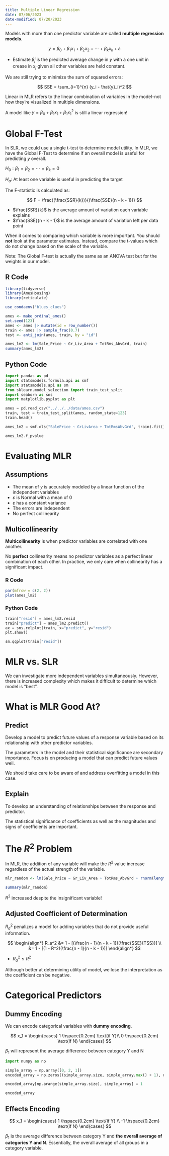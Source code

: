 ```yaml
---
title: Multiple Linear Regression
date: 07/06/2023
date-modified: 07/20/2023
---
```


Models with more than one predictor variable are called **multiple regression models**.

$$
y = \beta_0 + \beta_1x_1 + \beta_2x_2 + \cdots + \beta_kx_k + \varepsilon
$$

-   Estimate $\hat{\beta}_j$ is the predicted average change in $y$ with a one unit in crease in $x_j$ given all other variables are held constant.

We are still trying to minimize the sum of squared errors:

$$
SSE = \sum_{i=1}^{n} (y_i - \hat{y}_i)^2
$$

Linear in MLR refers to the linear combination of variables in the model--not how they're visualized in multiple dimensions.

A model like $y = \beta_0 + \beta_1x_1 + \beta_1x_1^2$ is still a linear regression!

# Global F-Test

In SLR, we could use a single t-test to determine model utility. In MLR, we have the Global F-Test to determine if an overall model is useful for predicting $y$ overall.

::: text-center
$H_0: \beta_1 = \beta_2 = \cdots = \beta_k = 0$

$H_a:$ At least one variable is useful in predicting the target
:::

The F-statistic is calculated as:

$$
F = \frac{(\frac{SSR}{k})}{(\frac{SSE}{n - k - 1})}
$$

-   $\frac{SSR}{k}$ is the average amount of variation each variable explains
-   $\frac{SSE}{n - k - 1}$ is the average amount of variation left per data point

When it comes to comparing which variable is more important. You should **not** look at the parameter estimates. Instead, compare the t-values which do not change based on the scale of the variable.

Note: The Global F-test is actually the same as an ANOVA test but for the weights in our model.

## R Code

```r
library(tidyverse)
library(AmesHousing)
library(reticulate)

use_condaenv("blues_clues")

ames <- make_ordinal_ames()
set.seed(123)
ames <- ames |> mutate(id = row_number())
train <- ames |> sample_frac(0.7)
test <- anti_join(ames, train, by = "id")

ames_lm2 <- lm(Sale_Price ~ Gr_Liv_Area + TotRms_AbvGrd, train)
summary(ames_lm2)
```

## Python Code

```python
import pandas as pd
import statsmodels.formula.api as smf
import statsmodels.api as sm
from sklearn.model_selection import train_test_split
import seaborn as sns
import matplotlib.pyplot as plt

ames = pd.read_csv("../../../data/ames.csv")
train, test = train_test_split(ames, random_state=123)
train.head()
```

```python
ames_lm2 = smf.ols("SalePrice ~ GrLivArea + TotRmsAbvGrd", train).fit()

ames_lm2.f_pvalue
```

# Evaluating MLR

## Assumptions

-   The mean of $y$ is accurately modeled by a linear function of the independent variables
-   $\varepsilon$ is Normal with a mean of 0
-   $\varepsilon$ has a constant variance
-   The errors are independent
-   No perfect collinearity

## Multicollinearity

**Multicollinearity** is when predictor variables are correlated with one another.

No **perfect** collinearity means no predictor variables as a perfect linear combination of each other. In practice, we only care when collinearity has a significant impact.

### R Code

```r
par(mfrow = c(2, 2))
plot(ames_lm2)
```

### Python Code

```python
train["resid"] = ames_lm2.resid
train["predict"] = ames_lm2.predict()
ax = sns.relplot(train, x="predict", y="resid")
plt.show()
```

```python
sm.qqplot(train["resid"])
```

# MLR vs. SLR

We can investigate more independent variables simultaneously. However, there is increased complexity which makes it difficult to determine which model is "best".

# What is MLR Good At?

## Predict

Develop a model to predict future values of a response variable based on its relationship with other predictor variables.

The parameters in the model and their statistical significance are secondary importance. Focus is on producing a model that can predict future values well.

We should take care to be aware of and address overfitting a model in this case.

## Explain

To develop an understanding of relationships between the response and predictor.

The statistical significance of coefficients as well as the magnitudes and signs of coefficients are important.

# The $R^2$ Problem

In MLR, the addition of any variable will make the $R^2$ value increase regardless of the actual strength of the variable.

```r
mlr_random <- lm(Sale_Price ~ Gr_Liv_Area + TotRms_AbvGrd + rnorm(length(Sale_Price), 0, 1), train)

summary(mlr_random)
```

$R^2$ increased despite the insignificant variable!

## Adjusted Coefficient of Determination

$R_a^2$ penalizes a model for adding variables that do not provide useful information.

$$
\begin{align*}
R_a^2 &= 1 - [(\frac{n - 1}{n - k - 1})(\frac{SSE}{TSS})] \\
&= 1 - [(1 - R^2)(\frac{n - 1}{n - k - 1})]
\end{align*}
$$

-   $R_a^2 \leq R^2$

Although better at determining utility of model, we lose the interpretation as the coefficient can be negative.

# Categorical Predictors

## Dummy Encoding

We can encode categorical variables with **dummy encoding**.

$$
x_1 = 
\begin{cases}
1 \hspace{0.2cm} \text{if Y}\\
0 \hspace{0.2cm} \text{if N}
\end{cases}
$$

$\beta_1$ will represent the average difference between category Y and N

```python
import numpy as np

simple_array = np.array([0, 2, 1])
encoded_array = np.zeros((simple_array.size, simple_array.max() + 1), dtype=int)

encoded_array[np.arange(simple_array.size), simple_array] = 1

encoded_array
```

## Effects Encoding

$$
x_1 =
\begin{cases}
1 \hspace{0.2cm} \text{if Y} \\
-1 \hspace{0.2cm} \text{if N}
\end{cases}
$$

$\beta_1$ is the average difference between category Y and **the overall average of categories Y and N**. Essentially, the overall average of all groups in a category variable.